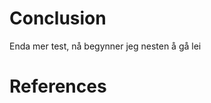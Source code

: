 # Conclusion

Enda mer test, nå begynner jeg nesten å gå lei

# References {.unnumbered}

::: {#refs}
:::

